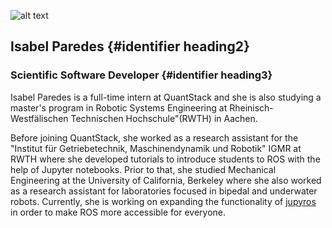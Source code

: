 ![alt text](../../../static/img/avatars/Isabel.jpg)

## Isabel Paredes {#identifier heading2}

### Scientific Software Developer {#identifier heading3}

Isabel Paredes is a full-time intern at QuantStack and she is also studying a master's program in
Robotic Systems Engineering at Rheinisch-Westfälischen Technischen Hochschule"(RWTH) in Aachen.

Before joining QuantStack, she worked as a research assistant for the
"Institut für Getriebetechnik, Maschinendynamik und Robotik"
IGMR
at RWTH where she developed tutorials to introduce students to ROS with the
help of Jupyter notebooks. Prior to that, she studied Mechanical Engineering at the
University of California, Berkeley where she also worked as a research assistant
for laboratories focused in bipedal and underwater robots. Currently, she is working
on expanding the functionality of
<a href="https://github.com/RoboStack/jupyter-ros">jupyros</a> in order to make ROS
more accessible for everyone.

